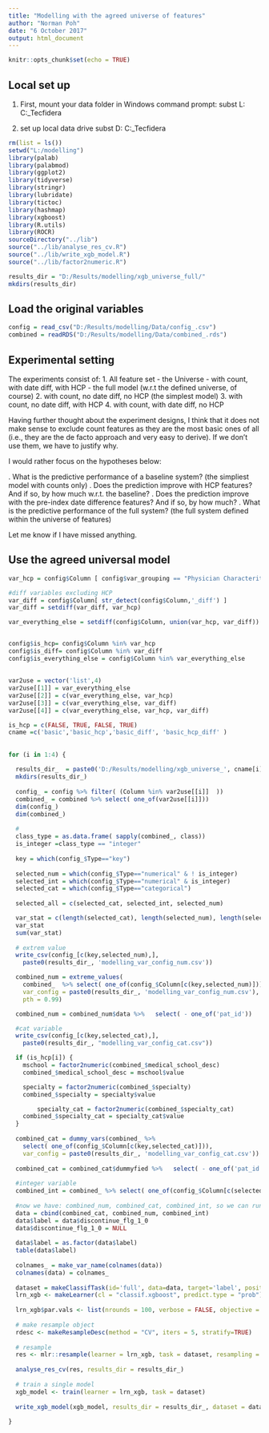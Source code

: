 ```yaml
---
title: "Modelling with the agreed universe of features"
author: "Norman Poh"
date: "6 October 2017"
output: html_document
---
```


```r
knitr::opts_chunk$set(echo = TRUE)
```

## Local set up

1. First, mount your data folder in Windows command prompt:
subst L: C:\Users\npoh\Documents\myProjects\Biogen_Tecfidera

2. set up local data drive
subst D: C:\Users\npoh\Documents\myProjects\Biogen_Tecfidera

```r
rm(list = ls())
setwd("L:/modelling")
library(palab)
library(palabmod)
library(ggplot2)
library(tidyverse)
library(stringr)
library(lubridate)
library(tictoc)
library(hashmap)
library(xgboost)
library(R.utils)
library(ROCR)
sourceDirectory("../lib")
source("../lib/analyse_res_cv.R")
source("../lib/write_xgb_model.R")
source("../lib/factor2numeric.R")

```

```r
results_dir = "D:/Results/modelling/xgb_universe_full/"
mkdirs(results_dir)
```

## Load the original variables

```r

config = read_csv("D:/Results/modelling/Data/config_.csv")
combined = readRDS("D:/Results/modelling/Data/combined_.rds")
```

## Experimental setting

The experiments consist of:
1.	All feature set - the Universe - with count, with date diff, with HCP - the full model (w.r.t the defined universe, of course)
2.	with count, no date diff, no HCP (the simplest model)
3.	with count, no date diff, with HCP
4.	with count, with date diff, no HCP

Having further thought about the experiment designs, I think that it does not make sense to exclude count features as they are the most basic ones of all (i.e., they are the de facto approach and very easy to derive). If we don't use them, we have to justify why. 

I would rather focus on the hypotheses below:

.	What is the predictive performance of a baseline system? (the simpliest model with counts only)
.	Does the prediction improve with HCP features? And if so, by how much w.r.t. the baseline? 
.	Does the prediction improve with the pre-index date difference features? And if so, by how much?
.	What is the predictive performance of the full system? (the full system defined within the universe of features)

Let me know if I have missed anything.


## Use the agreed universal model

```r
var_hcp = config$Column [ config$var_grouping == "Physician Characteritics" ]

#diff variables excluding HCP
var_diff = config$Column[ str_detect(config$Column,'_diff') ]
var_diff = setdiff(var_diff, var_hcp)

var_everything_else = setdiff(config$Column, union(var_hcp, var_diff))


config$is_hcp= config$Column %in% var_hcp
config$is_diff= config$Column %in% var_diff
config$is_everything_else = config$Column %in% var_everything_else

```

## 

```r

var2use = vector('list',4)
var2use[[1]] = var_everything_else
var2use[[2]] = c(var_everything_else, var_hcp)
var2use[[3]] = c(var_everything_else, var_diff)
var2use[[4]] = c(var_everything_else, var_hcp, var_diff)

is_hcp = c(FALSE, TRUE, FALSE, TRUE)
cname =c('basic','basic_hcp','basic_diff', 'basic_hcp_diff' )
```

##

```r
for (i in 1:4) {
  
  results_dir_  = paste0('D:/Results/modelling/xgb_universe_', cname[i],'/')
  mkdirs(results_dir_)
  
  config_ = config %>% filter( (Column %in% var2use[[i]]  )) 
  combined_ = combined %>% select( one_of(var2use[[i]]))
  dim(config_)
  dim(combined_)
  
  #
  class_type = as.data.frame( sapply(combined_, class))
  is_integer =class_type == "integer"
  
  key = which(config_$Type=="key")
  
  selected_num = which(config_$Type=="numerical" & ! is_integer)
  selected_int = which(config_$Type=="numerical" & is_integer)
  selected_cat = which(config_$Type=="categorical")
  
  selected_all = c(selected_cat, selected_int, selected_num)

  var_stat = c(length(selected_cat), length(selected_num), length(selected_int))
  var_stat
  sum(var_stat)
  
  # extrem value
  write_csv(config_[c(key,selected_num),], 
    paste0(results_dir_, 'modelling_var_config_num.csv'))

  combined_num = extreme_values(
    combined_  %>% select( one_of(config_$Column[c(key,selected_num)])),
    var_config = paste0(results_dir_, 'modelling_var_config_num.csv'),
    pth = 0.99)

  combined_num = combined_num$data %>%   select( - one_of('pat_id'))

  #cat variable
  write_csv(config_[c(key,selected_cat),],
    paste0(results_dir_, "modelling_var_config_cat.csv"))

  if (is_hcp[i]) {
    mschool = factor2numeric(combined_$medical_school_desc)
    combined_$medical_school_desc = mschool$value

    specialty = factor2numeric(combined_$specialty)
    combined_$specialty = specialty$value

        specialty_cat = factor2numeric(combined_$specialty_cat)
    combined_$specialty_cat = specialty_cat$value
  }
  
  combined_cat = dummy_vars(combined_ %>% 
    select( one_of(config_$Column[c(key,selected_cat)])),
    var_config = paste0(results_dir_, 'modelling_var_config_cat.csv'))
    
  combined_cat = combined_cat$dummyfied %>%   select( - one_of('pat_id'))
  
  #integer variable
  combined_int = combined_ %>% select( one_of(config_$Column[c(selected_int)]))
  
  #now we have: combined_num, combined_cat, combined_int, so we can run xgboost
  data = cbind(combined_cat, combined_num, combined_int)
  data$label = data$discontinue_flg_1_0
  data$discontinue_flg_1_0 = NULL
  
  data$label = as.factor(data$label)
  table(data$label)
  
  colnames_ = make_var_name(colnames(data))
  colnames(data) = colnames_
  
  dataset = makeClassifTask(id='full', data=data, target='label', positive=1)
  lrn_xgb <- makeLearner(cl = "classif.xgboost", predict.type = "prob")
  
  lrn_xgb$par.vals <- list(nrounds = 100, verbose = FALSE, objective = "binary:logistic")
  
  # make resample object
  rdesc <- makeResampleDesc(method = "CV", iters = 5, stratify=TRUE)
  
  # resample
  res <- mlr::resample(learner = lrn_xgb, task = dataset, resampling = rdesc)
  
  analyse_res_cv(res, results_dir = results_dir_)
  
  # train a single model
  xgb_model <- train(learner = lrn_xgb, task = dataset)
  
  write_xgb_model(xgb_model, results_dir = results_dir_, dataset = dataset)
  
}

```